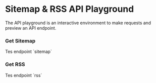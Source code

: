 
# Sitemap & RSS API Playground

The API playground is an interactive environment to make requests and preview an API endpoint.

### Get Sitemap

<ApiPlayground method='GET' endpoint='sitemap'>
  Tes endpoint `sitemap`
</ApiPlayground>

### Get RSS

<ApiPlayground method='GET' endpoint='rss'>
  Tes endpoint `rss`
</ApiPlayground>
